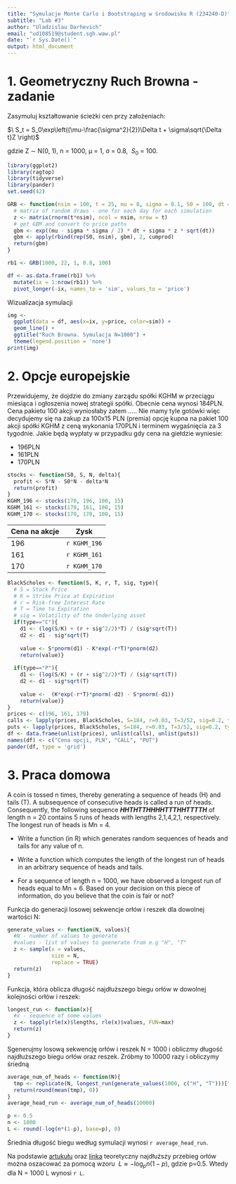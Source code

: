```yaml
---
title: "Symulacje Monte Carlo i Bootstraping w środowisku R (234240-D)"
subtitle: "Lab #3"
author: "Uladzislau Darhevich"
email: "ud108519@student.sgh.waw.pl"
date: "`r Sys.Date()`"
output: html_document
---
```


# 1. Geometryczny Ruch Browna - zadanie

Zasymuluj kształtowanie ścieżki cen przy założeniach:

$\ S_t = S_0\exp\left((\mu-\frac{\sigma^2}{2})\Delta t + \sigma\sqrt{\Delta t}Z  \right)$

gdzie Z ∼ N(0, 1), n = 1000, µ = 1, σ = 0.8, $\ S_0$ = 100.
```r
library(ggplot2)
library(ragtop)
library(tidyverse)
library(pander)
set.seed(42)

GRB <- function(nsim = 100, t = 25, mu = 0, sigma = 0.1, S0 = 100, dt = 1./365) {
  # matrix of random draws - one for each day for each simulation
  z <- matrix(rnorm(t*nsim), ncol = nsim, nrow = t)  
  # get GBM and convert to price paths
  gbm <- exp((mu - sigma * sigma / 2) * dt + sigma * z * sqrt(dt))
  gbm <- apply(rbind(rep(S0, nsim), gbm), 2, cumprod)
  return(gbm)
}

rb1 <- GRB(1000, 22, 1, 0.8, 100)

df <- as.data.frame(rb1) %>%
  mutate(ix = 1:nrow(rb1)) %>%
  pivot_longer(-ix, names_to = 'sim', values_to = 'price')
```
Wizualizacja symulacji

```r
img <- 
  ggplot(data = df, aes(x=ix, y=price, color=sim)) +
  geom_line() +
  ggtitle("Ruch Browna. Symulacja N=1000") + 
  theme(legend.position = 'none')
print(img)
```

# 2. Opcje europejskie

Przewidujemy, że dojdzie do zmiany zarządu spółki KGHM w przeciągu miesiąca i
ogłoszenia nowej strategii spółki. Obecnie cena wynosi 184PLN. Cena pakietu 100 akcji wyniosłaby zatem ..... Nie mamy tyle gotówki więc decydujemy się na zakup za 100x15 PLN (premia) opcję kupna na pakiet 100 akcji spółki KGHM z ceną wykonania 170PLN i terminem wygaśnięcia za 3 tygodnie. Jakie będą wypłaty w przypadku gdy cena na giełdzie wyniesie:

* 196PLN
* 161PLN
* 170PLN
```r
stocks <- function(S0, S, N, delta){
  profit <- S*N - S0*N - delta*N
  return(profit)
}
KGHM_196 <- stocks(170, 196, 100, 15)
KGHM_161 <- stocks(170, 161, 100, 15)
KGHM_170 <- stocks(170, 170, 100, 15)
```
|Cena na akcje |Zysk
--- | --- 
|196|`r KGHM_196`
|161|`r KGHM_161`
|170|`r KGHM_170`
```r
BlackScholes <- function(S, K, r, T, sig, type){
  # S = Stock Price
  # K = Strike Price at Expiration 
  # r = Risk-free Interest Rate
  # T = Time to Expiration
  # sig = Volatility of the Underlying asset
  if(type=="C"){
    d1 <- (log(S/K) + (r + sig^2/2)*T) / (sig*sqrt(T))
    d2 <- d1 - sig*sqrt(T)
    
    value <- S*pnorm(d1) - K*exp(-r*T)*pnorm(d2)
    return(value)}
  
  if(type=="P"){
    d1 <- (log(S/K) + (r + sig^2/2)*T) / (sig*sqrt(T))
    d2 <- d1 - sig*sqrt(T)
    
    value <-  (K*exp(-r*T)*pnorm(-d2) - S*pnorm(-d1))
    return(value)}
}
prices <- c(196, 161, 170)
calls <- lapply(prices, BlackScholes, S=184, r=0.03, T=3/52, sig=0.2, type="C")
puts <- lapply(prices, BlackScholes, S=184, r=0.03, T=3/52, sig=0.2, type="P")
df <- data.frame(unlist(prices), unlist(calls), unlist(puts))
names(df) <- c("Cena opcji, PLN", "CALL", "PUT")
pander(df, type = 'grid')
```

# 3. Praca domowa

A coin is tossed n times, thereby generating a sequence of heads (H) and tails (T). A subsequence of consecutive heads is called a run of heads. Consequently, the following sequence ***HHTHTTHHHHTTTHHTTTTH*** of length n = 20 contains 5 runs of heads with lengths 2,1,4,2,1, respectively. The longest run of heads is Mn = 4.  

* Write a function (in R) which generates random sequences of heads and tails for any value of n.  

* Write a function which computes the length of the longest run of heads in an arbitrary sequence of heads and tails.  

* For a sequence of length n = 1000, we have observed a longest run of heads equal to Mn = 6. Based on your decision on this piece of information, do you believe that the coin is fair or not?  

Funkcja do generacji losowej sekwencje orłów i reszek dla dowolnej wartości N:

```r
generate_values <- function(N, values){
  #N - number of values to generate
  #values - list of values to geenerate from e.g "H", "T"
  z <- sample(x = values, 
              size = N,
              replace = TRUE)
  return(z)
}
```

Funkcja, która oblicza długość najdłuższego biegu orłów w dowolnej kolejności orłów i reszek:

```r
longest_run <- function(x){
  #x - sequence of some values
  z <- tapply(rle(x)$lengths, rle(x)$values, FUN=max)
  return(z)
}
```

Sgenerujmy losową sekwencję orłów i reszek N = 1000 i obliczmy długość najdłuższego biegu orłów oraz reszek. Zróbmy to 10000 razy i obliczymy śriedną

```r
average_num_of_heads <- function(N){
  tmp <- replicate(N, longest_run(generate_values(1000, c("H", "T")))["H"], simplify=TRUE)
  return(round(mean(tmp), 0))
}
average_head_run <- average_num_of_heads(10000)

p <- 0.5
n <- 1000
L <- round(-log(n*(1-p), base=p), 0)
```

Śriednia długość biegu według symulacji wynosi `r average_head_run`.

Na podstawie [artukułu](https://alexamarioarei.github.io/Research/docs/LongestHrunReview.pdf) oraz [linka](https://math.stackexchange.com/questions/1409372/what-is-the-expected-length-of-the-largest-run-of-heads-if-we-make-1-000-flips) teoretyczny najdłuższy przebieg orłów można oszacować za pomocą wzoru $\ L \approx -\log _p n(1-p)$, gdzie p=0.5. Wtedy dla N = 1000 L wynosi `r L`.

